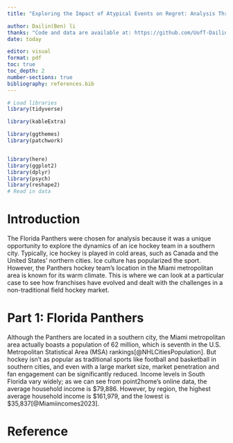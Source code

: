 ```yaml
---
title: "Exploring the Impact of Atypical Events on Regret: Analysis Through Hitchhiker, Car Accident, and Robbery Scenarios"

author: Dailin(Ben) li
thanks: "Code and data are available at: https://github.com/UofT-DailinLi/NHL-Florida-Panthers-Team-Analysis.git" 
date: today

editor: visual
format: pdf
toc: true
toc_depth: 2
number-sections: true
bibliography: references.bib
---
```


\newpage

```r


# Load libraries
library(tidyverse)

library(kableExtra)

library(ggthemes)
library(patchwork)


library(here)
library(ggplot2)
library(dplyr)
library(psych)
library(reshape2)
# Read in data

```

# Introduction
The Florida Panthers were chosen for analysis because it was a unique opportunity to explore the dynamics of an ice hockey team in a southern city. Typically, ice hockey is played in cold areas, such as Canada and the United States’ northern cities. Ice culture has popularized the sport. However, the Panthers hockey team's location in the Miami metropolitan area is known for its warm climate. This is where we can look at a particular case to see how franchises have evolved and dealt with the challenges in a non-traditional field hockey market.


# Part 1: Florida Panthers
Although the Panthers are located in a southern city, the Miami metropolitan area actually boasts a population of 62 million, which is seventh in the U.S. Metropolitan Statistical Area (MSA) rankings[@NHLCitiesPopulation]. But hockey isn't as popular as traditional sports like football and basketball in southern cities, and even with a large market size, market penetration and fan engagement can be significantly reduced. Income levels in South Florida vary widely; as we can see from point2home's online data, the average household income is $79,886. However, by region, the highest average household income is $161,979, and the lowest is $35,837[@Miamiincomes2023].




























# Reference
